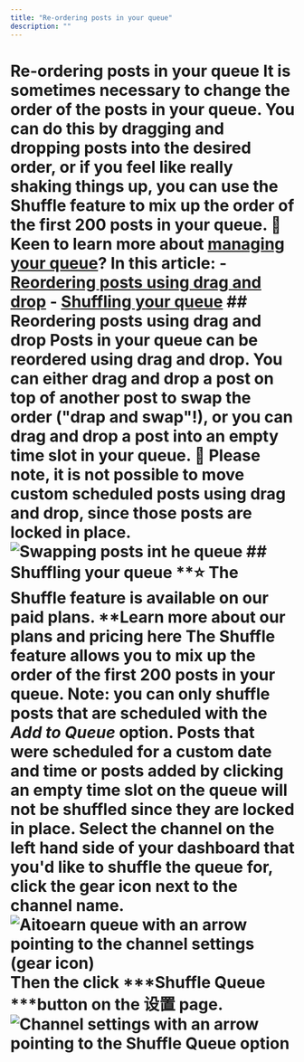 ```yaml
---
title: "Re-ordering posts in your queue"
description: ""
---
```

# Re-ordering posts in your queue It is sometimes necessary to change the order of the posts in your queue. You can do this by dragging and dropping posts into the desired order, or if you feel like really shaking things up, you can use the Shuffle feature to mix up the order of the first 200 posts in your queue. 🎥 Keen to learn more about [managing your queue](https://fast.wistia.net/embed/channel/nasetpeuf7?wchannelid=nasetpeuf7&wmediaid=ow99bmfwht)? In this article: - [Reordering posts using drag and drop](#h_01ERDHCTGGA588KTBKWG0HD722) - [Shuffling your queue](#h_01ERDHDDB4R87P08MWE579DJ30) ## Reordering posts using drag and drop Posts in your queue can be reordered using drag and drop. You can either drag and drop a post on top of another post to swap the order ("drap and swap"!), or you can drag and drop a post into an empty time slot in your queue. 📝 Please note, it is not possible to move custom scheduled posts using drag and drop, since those posts are locked in place. ![Swapping posts int he queue](//d33v4339jhl8k0.cloudfront.net/docs/assets/64cb6cf86d4a3e191f237e66/images/66e45f83dd5b956281ae4cc9/file-AGU21C93KL.gif) ## Shuffling your queue **⭐️ The Shuffle feature is available on our paid plans. ****Learn more about our plans and pricing here** The Shuffle feature allows you to mix up the order of the first 200 posts in your queue. **Note:** you can only shuffle posts that are scheduled with the ***Add to Queue*** option. Posts that were scheduled for a custom date and time or posts added by clicking an empty time slot on the queue will not be shuffled since they are locked in place. Select the channel on the left hand side of your dashboard that you'd like to shuffle the queue for, click the gear icon next to the channel name. ![Aitoearn queue with an arrow pointing to the channel settings (gear icon)](//d33v4339jhl8k0.cloudfront.net/docs/assets/64cb6cf86d4a3e191f237e66/images/66b65fa765e01777a933364f/file-Gn3mjulR7w.jpg) Then the click ***Shuffle Queue ***button on the 设置 page. ![Channel settings with an arrow pointing to the Shuffle Queue option](//d33v4339jhl8k0.cloudfront.net/docs/assets/64cb6cf86d4a3e191f237e66/images/66b65f50067e9c553dc82595/file-Z1z8PvTeBg.jpg)